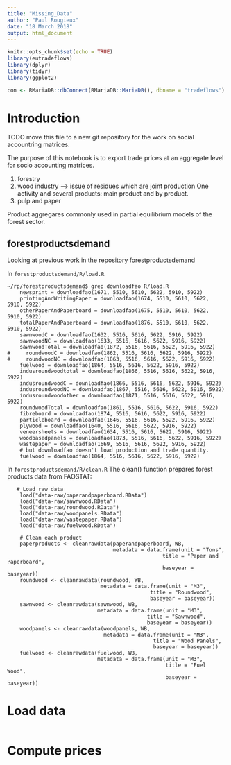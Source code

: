 ```yaml
---
title: "Missing_Data"
author: "Paul Rougieux"
date: "18 March 2018"
output: html_document
---
```


```r
knitr::opts_chunk$set(echo = TRUE)
library(eutradeflows)
library(dplyr)
library(tidyr)
library(ggplot2)

con <- RMariaDB::dbConnect(RMariaDB::MariaDB(), dbname = "tradeflows")
```


# Introduction

TODO move this file to a new git repository for the work on social accountring matrices.

The purpose of this notebook is to export trade prices at an aggregate level for socio accounting matrices. 


1. forestry
2. wood industry --> issue of residues which are joint production
   One activity and several products: main product and by product.
3. pulp and paper

Product aggregares commonly used in partial equilibrium models of the forest sector. 

## forestproductsdemand

Looking at previous work in the repository forestproductsdemand

In `forestproductsdemand/R/load.R`

```
~/rp/forestproductsdemand$ grep downloadfao R/load.R
    newsprint = downloadfao(1671, 5510, 5610, 5622, 5910, 5922)
    printingAndWritingPaper = downloadfao(1674, 5510, 5610, 5622, 5910, 5922)
    otherPaperAndPaperboard = downloadfao(1675, 5510, 5610, 5622, 5910, 5922)
    totalPaperAndPaperboard = downloadfao(1876, 5510, 5610, 5622, 5910, 5922)
    sawnwoodC = downloadfao(1632, 5516, 5616, 5622, 5916, 5922)
    sawnwoodNC = downloadfao(1633, 5516, 5616, 5622, 5916, 5922)
    sawnwoodTotal = downloadfao(1872, 5516, 5616, 5622, 5916, 5922)
#     roundwoodC = downloadfao(1862, 5516, 5616, 5622, 5916, 5922)
#     roundwoodNC = downloadfao(1863, 5516, 5616, 5622, 5916, 5922)
    fuelwood = downloadfao(1864, 5516, 5616, 5622, 5916, 5922)
    indusroundwoodtotal = downloadfao(1866, 5516, 5616, 5622, 5916, 5922)
    indusroundwoodC = downloadfao(1866, 5516, 5616, 5622, 5916, 5922)
    indusroundwoodNC = downloadfao(1867, 5516, 5616, 5622, 5916, 5922)
    indusroundwoodother = downloadfao(1871, 5516, 5616, 5622, 5916, 5922)
    roundwoodTotal = downloadfao(1861, 5516, 5616, 5622, 5916, 5922)
    fibreboard = downloadfao(1874, 5516, 5616, 5622, 5916, 5922)
    particleboard = downloadfao(1646, 5516, 5616, 5622, 5916, 5922)
    plywood = downloadfao(1640, 5516, 5616, 5622, 5916, 5922)
    veneersheets = downloadfao(1634, 5516, 5616, 5622, 5916, 5922)
    woodbasedpanels = downloadfao(1873, 5516, 5616, 5622, 5916, 5922)
    wastepaper = downloadfao(1669, 5516, 5616, 5622, 5916, 5922)
    # but downloadfao doesn't load production and trade quantity.
    fuelwood = downloadfao(1864, 5516, 5616, 5622, 5916, 5922)
```


In `forestproductsdemand/R/clean.R`
The clean() function prepares forest products data from FAOSTAT:
```
   # Load raw data
    load("data-raw/paperandpaperboard.RData")
    load("data-raw/sawnwood.RData")
    load("data-raw/roundwood.RData")
    load("data-raw/woodpanels.RData")
    load("data-raw/wastepaper.RData")
    load("data-raw/fuelwood.RData")

    # Clean each product
    paperproducts <- cleanrawdata(paperandpaperboard, WB,
                                  metadata = data.frame(unit = "Tons", 
                                                  title = "Paper and Paperboard", 
                                                  baseyear = baseyear))
    roundwood <- cleanrawdata(roundwood, WB,
                              metadata = data.frame(unit = "M3", 
                                              title = "Roundwood", 
                                              baseyear = baseyear))
    sawnwood <- cleanrawdata(sawnwood, WB,
                             metadata = data.frame(unit = "M3", 
                                             title = "Sawnwood", 
                                             baseyear = baseyear))
    woodpanels <- cleanrawdata(woodpanels, WB,
                               metadata = data.frame(unit = "M3", 
                                               title = "Wood Panels", 
                                               baseyear = baseyear))
    fuelwood <- cleanrawdata(fuelwood, WB,
                             metadata = data.frame(unit = "M3",
                                                   title = "Fuel Wood",
                                                   baseyear = baseyear))
```



# Load data
```r

```


# Compute prices


